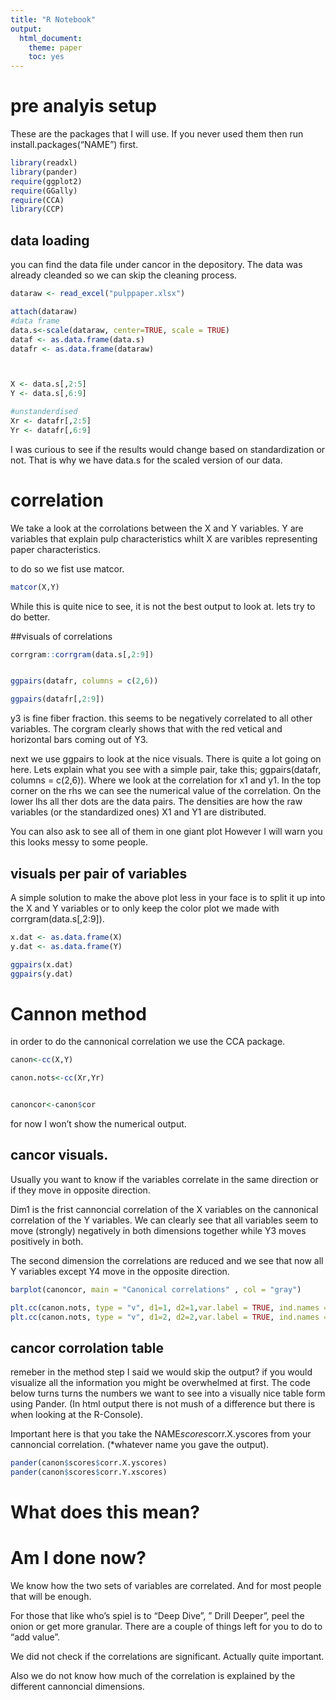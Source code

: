 ---
title: "R Notebook"
output: 
  html_document: 
    theme: paper
    toc: yes
---
# pre analyis setup

These are the packages that I will use. 
If you never used them then run install.packages("NAME") first.

```{r include=FALSE}
library(readxl)
library(pander)
require(ggplot2)
require(GGally)
require(CCA)
library(CCP)
```

## data loading

you can find the data file under cancor in the depository. 
The data was already cleanded so we can skip the cleaning process. 

```{r include=FALSE}


dataraw <- read_excel("pulppaper.xlsx")

attach(dataraw)
#data frame
data.s<-scale(dataraw, center=TRUE, scale = TRUE)
dataf <- as.data.frame(data.s)
datafr <- as.data.frame(dataraw)



X <- data.s[,2:5]
Y <- data.s[,6:9]

#unstanderdised
Xr <- datafr[,2:5]
Yr <- datafr[,6:9]

```

I was curious to see if the results would change based on standardization or not. That is why we have data.s for the scaled version of our data. 


# correlation

We take a look at the corrolations between the X and Y variables. 
Y are variables that explain pulp characteristics whilt X are varibles representing paper characteristics. 

to do so we fist use matcor. 
```{r correlation between the variables} 
matcor(X,Y)
```
While this is quite nice to see, it is not the best output to look at. lets try to do better. 

##visuals of correlations 
```{r}
corrgram::corrgram(data.s[,2:9])


ggpairs(datafr, columns = c(2,6))

ggpairs(datafr[,2:9])

```
y3 is fine fiber fraction. this seems to be negatively correlated to all other variables. The corgram clearly shows that with the red vetical and  horizontal bars coming out of Y3. 

next we use ggpairs to look at the nice visuals. There is quite a lot going on here. Lets explain what you see with a simple pair, take this; ggpairs(datafr, columns = c(2,6)). Where we look at the correlation for x1 and y1. In the top corner on the rhs we can see the numerical value of the correlation. On the lower lhs all ther dots are the data pairs. The densities are how the raw variables (or the standardized ones) X1 and Y1 are distributed.


You can also ask to see all of them in one giant plot However I will warn you this looks messy to some people. 


## visuals per pair of variables
A simple solution to make the above plot less in your face is to split it up into the X and Y variables or to only keep the color plot we made with corrgram(data.s[,2:9]).

```{r corrolation of the two variables groups}

x.dat <- as.data.frame(X)
y.dat <- as.data.frame(Y)

ggpairs(x.dat)
ggpairs(y.dat)

```

# Cannon method
in order to do the cannonical correlation we use the CCA package. 
```{r}
canon<-cc(X,Y)

canon.nots<-cc(Xr,Yr)


canoncor<-canon$cor

```

for now I won't show the numerical output. 


## cancor visuals. 

Usually you want to know if the variables correlate in the same direction or if they move in opposite direction. 

Dim1 is the frist cannoncial correlation of the X variables on the cannonical correlation of the Y variables. 
We can clearly see that all variables seem to move (strongly) negatively in both dimensions together while Y3 moves positively in both.

The second dimension the correlations are reduced and we see that now all Y variables except Y4 move in the opposite direction. 

```{r eval=FALSE, include=FALSE}
barplot(canoncor, main = "Canonical correlations" , col = "gray")
```

```{r}
plt.cc(canon.nots, type = "v", d1=1, d2=1,var.label = TRUE, ind.names = data.s[,1])
plt.cc(canon.nots, type = "v", d1=2, d2=2,var.label = TRUE, ind.names = data.s[,1])
```


## cancor corrolation table

remeber in the method step I said we would skip the output? 
if you would visualize all the information you might be overwhelmed at first. 
The code below turns turns the numbers we want to see into a visually nice table form using Pander. (In html output there is not mush of a difference but there is when looking at the R-Console).

Important here is that you take the NAME$scores$corr.X.yscores from your cannoncial correlation. (*whatever name you gave the output). 

```{r}

pander(canon$scores$corr.X.yscores)
pander(canon$scores$corr.Y.xscores)
```

# What does this mean?



# Am I done now? 

We know how the two sets of variables are correlated. And for most people that will be enough. 

For those that like who's spiel is to "Deep Dive", " Drill Deeper", peel the onion or get more granular. There are a couple of things left for you to do to "add value". 


We did not check if the correlations are significant. Actually quite important. 

Also we do not know how much of the correlation is explained by the different cannoncial dimensions. 








